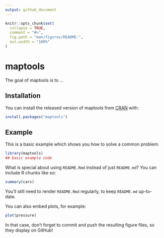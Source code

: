 ```yaml
---
output: github_document
---
```


<!-- README.md is generated from README.Rmd. Please edit that file -->

```r
knitr::opts_chunk$set(
  collapse = TRUE,
  comment = "#>",
  fig.path = "man/figures/README-",
  out.width = "100%"
)
```
# maptools

<!-- badges: start -->
<!-- badges: end -->

The goal of maptools is to ...

## Installation

You can install the released version of maptools from [CRAN](https://CRAN.R-project.org) with:

``` r
install.packages("maptools")
```

## Example

This is a basic example which shows you how to solve a common problem:

```r
library(maptools)
## basic example code
```

What is special about using `README.Rmd` instead of just `README.md`? You can include R chunks like so:

```r
summary(cars)
```

You'll still need to render `README.Rmd` regularly, to keep `README.md` up-to-date.

You can also embed plots, for example:

```r
plot(pressure)
```

In that case, don't forget to commit and push the resulting figure files, so they display on GitHub!
